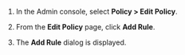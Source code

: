 1. In the Admin console, select  **Policy > Edit Policy**.



3. From the **Edit Policy** page, click **Add Rule**. 



4. The **Add Rule** dialog is displayed. 

